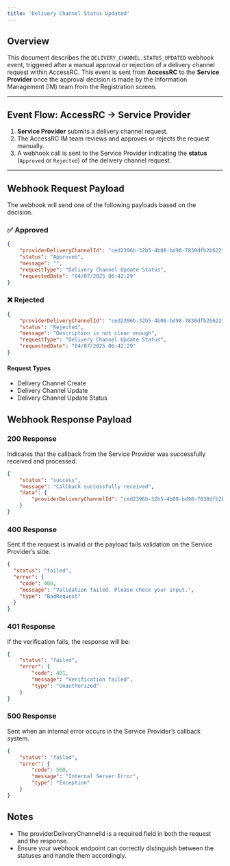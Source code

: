 ```yaml
---
title: 'Delivery Channel Status Updated'
---
```


## Overview

This document describes the `DELIVERY_CHANNEL.STATUS_UPDATED` webhook event, triggered after a manual approval or rejection of a delivery channel request within AccessRC. This event is sent from **AccessRC** to the **Service Provider** once the approval decision is made by the Information Management (IM) team from the Registration screen.

---

## Event Flow: AccessRC → Service Provider

1. **Service Provider** submits a delivery channel request.
2. The AccessRC IM team reviews and approves or rejects the request manually.
3. A webhook call is sent to the Service Provider indicating the **status** (`Approved` or `Rejected`) of the delivery channel request.

---

## Webhook Request Payload

The webhook will send one of the following payloads based on the decision.

### ✅ Approved

```json
{
    "providerDeliveryChannelId": "ced2396b-32b5-4b08-bd98-7830dfb2b622",
    "status": "Approved",
    "message": "",
    "requestType": "Delivery Channel Update Status",
    "requestedDate": "04/07/2025 06:42:29"
}
```

### ❌ Rejected

```json
{
    "providerDeliveryChannelId": "ced2396b-32b5-4b08-bd98-7830dfb2b622",
    "status": "Rejected",
    "message": "Description is not clear enough",
    "requestType": "Delivery Channel Update Status",
    "requestedDate": "04/07/2025 06:42:29"
}
```

#### Request Types
- Delivery Channel Create
- Delivery Channel Update
- Delivery Channel Update Status

## Webhook Response Payload

### 200 Response

Indicates that the callback from the Service Provider was successfully received and processed.

```json
{
    "status": "success",
    "message": "Callback successfully received",
    "data": {
        "providerDeliveryChannelId": "ced2396b-32b5-4b08-bd98-7830dfb2b622"
    }
}
```

### 400 Response

Sent if the request is invalid or the payload fails validation on the Service Provider’s side.

```json
{
  "status": "failed",
  "error": {
    "code": 400,
    "message": "Validation failed. Please check your input.",
    "type": "BadRequest"
  }
}
```

### 401 Response

If the verification fails, the response will be:

```json
{
    "status": "failed",
    "error": {
        "code": 401,
        "message": "Verification failed",
        "type": "Unauthorized"
    }
}
```

### 500 Response

Sent when an internal error occurs in the Service Provider’s callback system.

```json
{
    "status": "failed",
    "error": {
        "code": 500,
        "message": "Internal Server Error",
        "type": "Exception"
    }
}
```

## Notes
- The providerDeliveryChannelId is a required field in both the request and the response.
- Ensure your webhook endpoint can correctly distinguish between the statuses and handle them accordingly.